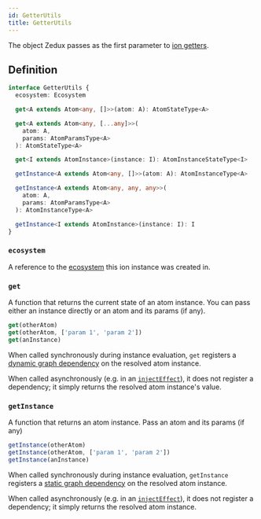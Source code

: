 ```yaml
---
id: GetterUtils
title: GetterUtils
---
```


The object Zedux passes as the first parameter to [ion getters](../factories/ion#get).

## Definition

```ts
interface GetterUtils {
  ecosystem: Ecosystem

  get<A extends Atom<any, []>>(atom: A): AtomStateType<A>

  get<A extends Atom<any, [...any]>>(
    atom: A,
    params: AtomParamsType<A>
  ): AtomStateType<A>

  get<I extends AtomInstance>(instance: I): AtomInstanceStateType<I>

  getInstance<A extends Atom<any, []>>(atom: A): AtomInstanceType<A>

  getInstance<A extends Atom<any, any, any>>(
    atom: A,
    params: AtomParamsType<A>
  ): AtomInstanceType<A>

  getInstance<I extends AtomInstance>(instance: I): I
}
```

### `ecosystem`

A reference to the [ecosystem](../classes/Ecosystem) this ion instance was created in.

### `get`

A function that returns the current state of an atom instance. You can pass either an instance directly or an atom and its params (if any).

```ts
get(otherAtom)
get(otherAtom, ['param 1', 'param 2'])
get(anInstance)
```

When called synchronously during instance evaluation, `get` registers a [dynamic graph dependency](../glossary#dynamic-graph-dependency) on the resolved atom instance.

When called asynchronously (e.g. in an [`injectEffect`](../injectors/injectEffect)), it does not register a dependency; it simply returns the resolved atom instance's value.

### `getInstance`

A function that returns an atom instance. Pass an atom and its params (if any)

```ts
getInstance(otherAtom)
getInstance(otherAtom, ['param 1', 'param 2'])
getInstance(anInstance)
```

When called synchronously during instance evaluation, `getInstance` registers a [static graph dependency](../glossary#static-graph-dependency) on the resolved atom instance.

When called asynchronously (e.g. in an [`injectEffect`](../injectors/injectEffect)), it does not register a dependency; it simply returns the resolved atom instance.
